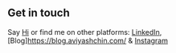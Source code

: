 ## Get in touch

Say [Hi](mailto:avi+home@subconscious.ai) or find me on other platforms: [LinkedIn](https://www.linkedin.com/in/aviyashchin), [Blog]https://blog.aviyashchin.com/ & [Instagram](https://www.instagram.com/aviyashchin/)
